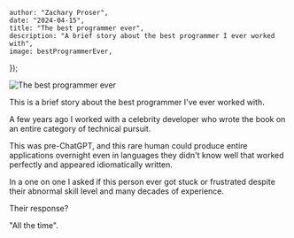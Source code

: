 


    author: "Zachary Proser", 
    date: "2024-04-15",
    title: "The best programmer ever",
    description: "A brief story about the best programmer I ever worked with",
    image: bestProgrammerEver,
});

<Image src={bestProgrammerEver} alt="The best programmer ever" />

This is a brief story about the best programmer I've ever worked with.

A few years ago I worked with a celebrity developer who wrote the book on an entire category of technical pursuit.

This was pre-ChatGPT, and this rare human could produce entire applications overnight even in languages they didn't know well that worked perfectly and appeared idiomatically written.

In a one on one I asked if this person ever got stuck or frustrated despite their abnormal skill level and many decades of experience.

Their response?

"All the time".
